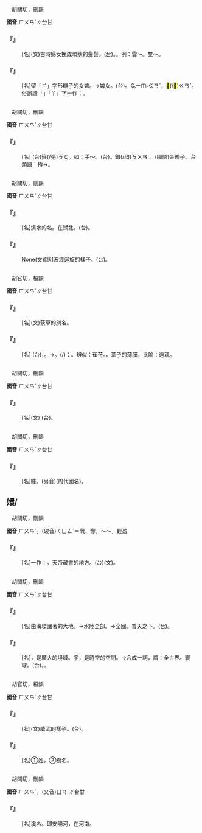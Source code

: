 
=={{ruby|鬟|ㄏㄨㄢˊ}}==

　胡關切，刪韻

'''國音''' <rt>ㄏㄨㄢˊ</rt>∥台甘

    

==='''『{{ruby|鬟|ㄏㄨㄢˊ}}』'''===
: [名](文)古時婦女挽成環狀的髮髻。(台){{ruby|圓|ㆪˊ}}{{ruby|髻|ㄍㆤ˪}}。{{ruby|圓|ㆪˊ}}{{ruby|鬃|ㄗㄤ}}。例：雲～。雙～。
    

==='''『{{ruby|丫|ㄧㄚ}}{{ruby|鬟|·ㄏㄨㄢ}}』'''===
: [名]留「丫」字形辮子的女婢。→婢女。(台){{ruby|丫|ㄚ}}{{ruby|鬟|ㄏㄨㄢˊ}}。{{ruby|查|ㄗㄚ}}{{ruby|某|ㆠㆦˋ}}<rt>ㆣㄧㆬ˫</rt><rt>ㄍㄢˋ</rt>，<mark>&#xf984f;</mark>(/<mark>&#xf964f;</mark>)<rt>ㄍㄢˋ</rt>{{ruby|婢|ㄅㄧ˫}}。俗誤讀「{{ruby|了|ㄌㄧㄠˋ}}{{ruby|鬟|ㄏㄨㄢˊ}}」「丫」字一作：{{ruby|鴉|ㄚ}}。
    

=={{ruby|鐶|ㄏㄨㄢˊ}}==

　胡關切，刪韻

'''國音''' <rt>ㄏㄨㄢˊ</rt>∥台甘

    

==='''『{{ruby|鐶|ㄏㄨㄢˊ}}』'''===
: [名] (台){{ruby|金|ㄍㄧㆬ}}{{ruby|屬|ㄒㄧㆦㆶ ͘}}{{ruby|製|ㄗㆤ˪}}{{ruby|丌|ㄗㄨㄥ}}{{ruby|圓|ㆪˊ}}箍(/彄)<rt>ㄎㆦ</rt>。如：手～。(台){{ruby|手|ㄑㄧㄨˋ}}{{ruby|鐶|ㄎㄨㄢˊ}}。{{ruby|金|ㄍㄧㆬ}}{{ruby|手|ㄑㄧㄨˋ}}鐶(/環)<rt>ㄎㄨㄢˊ</rt>。(國語)金鐲子。台類語：拵→{{ruby|銌|ㄗㄨㄣ˫}}{{ruby|鐶|ㄎㄨㄢˊ}}。
    

=={{ruby|澴|ㄏㄨㄢˊ}}==

　胡關切，刪韻

'''國音''' <rt>ㄏㄨㄢˊ</rt>∥台甘

    

==='''『{{ruby|澴|ㄏㄨㄢˊ}}{{ruby|水|ㄕㄨㄟˇ}}』'''===
: [名]溪水的名。在湖北。(台){{ruby|澴|ㄏㄨㄢˊ}}{{ruby|水|ㄗㄨㄧˋ}}{{ruby|/|ㄙㄨㄧˋ}}。
    

==='''『{{ruby|澴|ㄏㄨㄢˊ}}』'''===
: None(文)[狀]波浪迴旋的樣子。(台){{ruby|海|ㄏㄞˋ}}{{ruby|湧|ㄧㄥˋ}}{{ruby|圓|ㆪˊ}}{{ruby|圓|ㆪˊ}}{{ruby|踅|ㄙㆤㆷ ͘}}{{ruby|丌|ㆤ}}{{ruby|款|ㄎㄨㄢˋ}}。
    

=={{ruby|萑|ㄏㄨㄢˊ}}==

　胡官切，桓韻

'''國音''' <rt>ㄏㄨㄢˊ</rt>∥台甘

    

==='''『{{ruby|萑|ㄏㄨㄢˊ}}』'''===
: [名](文)荻草的別名。
    

==='''『{{ruby|萑|ㄏㄨㄢˊ}}{{ruby|苻|ㄈㄨˊ}}』'''===
: [名] (台){{ruby|春|ㄘㄨㄣ}}{{ruby|秋|ㄑㄧㄨ}}{{ruby|時|ㄒㄧˊ}}{{ruby|代|ㄉㄞ˫}}{{ruby|鄭|ㄉㆥ˫}}{{ruby|/|ㄉㆪ˫}}{{ruby|國|ㄍㆦㆶ}}{{ruby|一|ㄐㄧㆵ ͘}}{{ruby|個|ㆤˊ}}{{ruby|沼|ㄐㄧㄠˋ}}{{ruby|澤|ㄉㄧㆤㆶ ͘}}{{ruby|丌|ㆤ}}{{ruby|名|ㄇㄧㄚˊ}}，{{ruby|因|ㄧㄣ}}{{ruby|盜|ㄉㄜ˫}}{{ruby|賊|ㄘㄚㆵ ͘}}{{ruby|出|ㄘㄨㆵ}}{{ruby|沒|ㆠㄨㆵ ͘}}{{ruby|做|ㄗㄨㆤ˪}}{{ruby|/|ㄗㄜ˪}}{{ruby|巢|ㄒㄧㄨ˫}}。→{{ruby|賊|ㄘㄚㆵ ͘}}{{ruby|窟|ㄎㄨㆵ}}。{{ruby|轉|ㄗㄨㄢˋ}}{{ruby|指|ㄍㄧˋ}}{{ruby|/|ㄐㄧˋ}}{{ruby|盜|ㄉㄜ˫}}{{ruby|賊|ㄘㄚㆵ ͘}}{{ruby|聚|ㄐㄧ˫}}{{ruby|集|ㄐㄧㆴ ͘}}{{ruby|丌|ㆤ}}{{ruby|所|ㄙㆦˋ}}{{ruby|在|ㄗㄞ˫}}{{ruby|著|ㄉㄧㄜㆷ}}(/{{ruby|都|ㄉㄜ˫}}){{ruby|叫|ㄍㄧㄜ˪}}{{ruby|做|ㄗㄨㆤ˪}}{{ruby|/|ㄗㄜ˪}}：{{ruby|萑|ㄨㄢˊ}}{{ruby|苻|ㄏㄨˊ}}。辨似：萑苻。{{ruby|葭|ㄐㄧㄚ}}{{ruby|莩|ㄈㄨˊ}}，葦子的薄膜，比喻：遠親。
    

=={{ruby|闤|ㄏㄨㄢˊ}}==

　胡關切，刪韻

'''國音''' <rt>ㄏㄨㄢˊ</rt>∥台甘

    

==='''『{{ruby|闤|ㄏㄨㄢˊ}}』'''===
: [名](文) (台){{ruby|街|ㄍㄨㆤ}}{{ruby|/|ㄍㆤ}}{{ruby|市|ㄑㄧ˫}}{{ruby|丌|ㄗㄨㄥ}}{{ruby|牆|ㄑㄧㆧˊ}}{{ruby|/|ㄑㄧㆫˊ}}{{ruby|仔|ㄚ}}。
    

=={{ruby|郇|ㄏㄨㄢˊ}}==

　胡關切，刪韻

'''國音''' <rt>ㄏㄨㄢˊ</rt>∥台甘

    

==='''『{{ruby|郇|ㄏㄨㄢˊ}}』'''===
: [名]姓。(另音){{ruby|郇|ㄒㄩㄣˊ}}(周代國名)。
    

==嬛/{{ruby|鬟|ㄏㄨㄢˊ}}==

　胡關切，刪韻

'''國音''' <rt>ㄏㄨㄢˊ</rt>。(破音)<rt>ㄑㄩㄥˊ</rt>＝煢、惸{{ruby|。|ㄒㄩㄢ}}，～～，輕盈

    

==='''『{{ruby|<mark>&#xf98e6;</mark>|ㄌㄤˊ}}{{ruby|嬛|ㄏㄨㄢˊ}}』'''===
: [名]一作：{{ruby|瑯|ㄌㄤˊ}}{{ruby|嬛|ㄏㄨㄢˊ}}。天帝藏書的地方。(台){{ruby|<mark>&#xf98e6;</mark>|ㄌㆲˊ}}{{ruby|嬛|ㄏㄨㄢˊ}}(文)。
    

=={{ruby|寰|ㄏㄨㄢˊ}}==

　胡關切，刪韻

'''國音''' <rt>ㄏㄨㄢˊ</rt>∥台甘

    

==='''『{{ruby|寰|ㄏㄨㄢˊ}}{{ruby|海|ㄏㄞˇ}}』'''===
: [名]由海環圍著的大地。→水陸全部。→全國。普天之下。(台){{ruby|海|ㄏㄞˋ}}{{ruby|內|ㄌㄞ˫}}。
    

==='''『{{ruby|寰|ㄏㄨㄢˊ}}{{ruby|宇|ㄩˇ}}』'''===
: [名]{{ruby|寰|ㄏㄨㄢˊ}}，是廣大的境域。宇，是時空的空間。→合成一詞，謂：全世界。寰球。(台){{ruby|寰|ㄏㄨㄢˊ}}{{ruby|球|ㄍㄧㄨˊ}}。{{ruby|全|ㄗㄨㄢˊ}}{{ruby|世|ㄙㆤ˪}}{{ruby|/|ㄒㄧ˪}}{{ruby|界|ㄍㄞ˪}}。
    

=={{ruby|桓|ㄏㄨㄢˊ}}==

　胡官切，桓韻

'''國音''' <rt>ㄏㄨㄢˊ</rt>∥台甘

    

==='''『{{ruby|桓|ㄏㄨㄢˊ}}{{ruby|桓|ㄏㄨㄢˊ}}』'''===
: [狀](文)威武的樣子。(台){{ruby|武|ㆠㄨˋ}}{{ruby|人|ㆢㄧㄣˊ}}{{ruby|/|ㄌㄧㄣˊ}}{{ruby|有|ㄨ˫}}{{ruby|威|ㄨㄧ}}{{ruby|勢|ㄙㆤ˪}}{{ruby|丌|ㆤ}}{{ruby|款|ㄎㄨㄢˋ}}。
    

==='''『{{ruby|桓|ㄏㄨㄢˊ}}』'''===
: [名]①姓。②樹名。
    

=={{ruby|洹|ㄏㄨㄢˊ}}==

　胡關切，刪韻

'''國音''' <rt>ㄏㄨㄢˊ</rt>。(又音)<rt>ㄩㄢˊ</rt>∥台甘

    

==='''『{{ruby|洹|ㄏㄨㄢˊ}}{{ruby|水|ㄕㄨㄟˇ}}』'''===
: [名]溪名。即安陽河，在河南。
    
